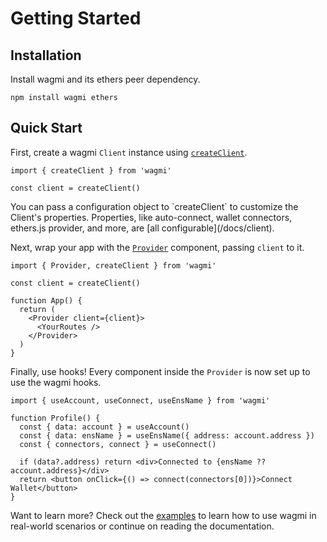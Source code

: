 
# Getting Started

## Installation

Install wagmi and its ethers peer dependency.

```plaintext
npm install wagmi ethers
```

## Quick Start

First, create a wagmi `Client` instance using [`createClient`](/docs/client).

```tsx {3}
import { createClient } from 'wagmi'

const client = createClient()
```

<Callout>
  You can pass a configuration object to `createClient` to customize the
  Client's properties. Properties, like auto-connect, wallet connectors,
  ethers.js provider, and more, are [all configurable](/docs/client).
</Callout>

Next, wrap your app with the [`Provider`](/docs/provider) component, passing `client` to it.

```tsx {7-9}
import { Provider, createClient } from 'wagmi'

const client = createClient()

function App() {
  return (
    <Provider client={client}>
      <YourRoutes />
    </Provider>
  )
}
```

Finally, use hooks! Every component inside the `Provider` is now set up to use the wagmi hooks.

```tsx {4,5}
import { useAccount, useConnect, useEnsName } from 'wagmi'

function Profile() {
  const { data: account } = useAccount()
  const { data: ensName } = useEnsName({ address: account.address })
  const { connectors, connect } = useConnect()

  if (data?.address) return <div>Connected to {ensName ?? account.address}</div>
  return <button onClick={() => connect(connectors[0])}>Connect Wallet</button>
}
```

Want to learn more? Check out the [examples](/examples/connect-wallet) to learn how to use wagmi in real-world scenarios or continue on reading the documentation.
